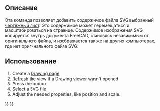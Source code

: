<languages/>
{{docnav|[[Drawing_Orthoviews|Ortho Views]]|[[Drawing_SpreadsheetView|Spreadsheet View]]|[[Drawing_Workbench|Drawing Workbench]]|IconL=Drawing_Orthoviews.png|IconC=Workbench_Drawing.svg|IconR=Drawing_SpreadsheetView.png}}

{{GuiCommand/ru
|Name=Drawing Symbol
|Name/ru=Drawing Symbol
|Workbenches=[[Drawing Workbench/ru|Drawing]], Complete
|MenuLocation=Чертёж → Символ
|Shortcut=
}}

== Описание ==

Эта команда позволяет добавить содержимое файла SVG выбранный [[Drawing Landscape A3|чертёжный лист]]. Это содержимое может перемещаться и масштабироваться на странице. Содержимое изображения SVG копируется внутрь документа FreeCAD, становясь независимым от оригинального файла, и изображается так же на других компьютерах, где нет оригинального файла SVG.

<div class="mw-translate-fuzzy">
== Использование ==
</div>

# Create a [[Drawing Landscape A3|Drawing page]]
# [[Std_Refresh|Refresh]] the view if a Drawing viewer wasn't opened
# Press the {{KEY|[[Image:Drawing Symbol.png|16px]] [[Drawing Symbol]]}} button
# Select a SVG file
# Adjust the needed properties, like position and scale.
{{clear}}

{{docnav|[[Drawing_Orthoviews|Ortho Views]]|[[Drawing_SpreadsheetView|Spreadsheet View]]|[[Drawing_Workbench|Drawing Workbench]]|IconL=Drawing_Orthoviews.png|IconC=Workbench_Drawing.svg|IconR=Drawing_SpreadsheetView.png}}

{{Drawing Tools navi{{#translation:}}}}
{{Userdocnavi{{#translation:}}}}